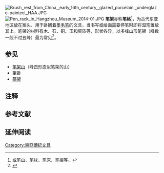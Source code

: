 [[File:Brush_rest_from_China,_early_16th_century,_glazed_porcelain,_underglaze-painted,_HAA.JPG|thumb]]
[[File:Pen_rack_in_Hangzhou_Museum_2014-01.JPG|thumb]]
'''笔架'''亦称'''笔格'''<ref group="注">或笔山、笔枕、笔床、笔搁等。</ref>，为古代东亚地区放在案头、用于卧搁着墨[[毛笔|毛笔]]的文具，当书写或绘画需要停笔时即将湿笔置放其上。笔架的材料有木、石、铜、玉和瓷质等，形状各异，以多峰山形笔架（峰数一般不过五峰）最为常见<ref>{{cite book |author=刘仁庆|title=《简明中国手工纸（书画纸）及书画常识辞典》|year=2008|publisher=中国轻工业出版社|location=北京|pages=}}</ref>。
==参见==
*[[笔架山|笔架山]]（峰峦形态似笔架的山）
*[[筆掛|筆掛]]
*[[筷架|筷架]]
==注释==
{{reflist|group="注"}}
== 参考文献 ==
{{reflist}}

== 延伸阅读 ==
{{Wikisource further reading}}
{{DEFAULTSORT:B}}
{{Paint-stub}}
[[Category:東亞傳統文具|Category:東亞傳統文具]]